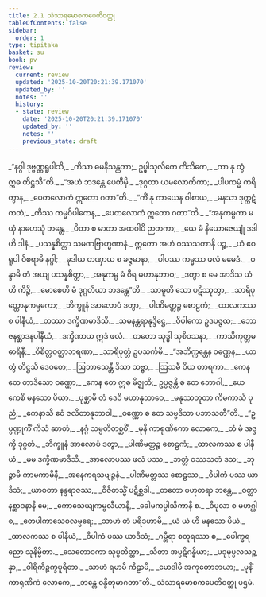 ```yaml
---
title: 2.1 သံသာရမောစကပေတိဝတ္ထု
tableOfContents: false
sidebar:
  order: 1
type: tipitaka
basket: su
book: pv
review:
  current: review
  updated: '2025-10-20T20:21:39.171070'
  updated_by: ''
  notes: ''
  history:
  - state: review
    date: '2025-10-20T20:21:39.171070'
    updated_by: ''
    notes: ''
    previous_state: draft
---
```



<DynamicBreadcrumb />


<ReviewStatus review={frontmatter.review} showDetails={true} />

<HypothesisAnnotation frontmatter={frontmatter} />

<Division number="95" book="pv" e="ch" v="19" p="138">

<Paragraph number="111" type="verses" book="pv">
_“နဂ္ဂါ ဒုဗ္ဗဏ္ဏရူပါသိ,_  
_ကိသာ ဓမနိသန္ထတာ;_  
ဥပ္ဖါသုလိကေ ကိသိကေ,_  
_ကာ နု တွံ ဣဓ တိဋ္ဌသီ”တိ._  

</Paragraph>

</Division>
<Division number="96" book="pv" e="ch" v="19" p="138">

<Paragraph number="112" type="verses" book="pv">
_“အဟံ ဘဒန္တေ ပေတီမှိ,_  
_ဒုဂ္ဂတာ ယမလောကိကာ;_  
_ပါပကမ္မံ ကရိတွာန,_  
_ပေတလောကံ ဣတော ဂတာ”တိ._  

</Paragraph>

</Division>
<Division number="97" book="pv" e="ch" v="19" p="138">

<Paragraph number="113" type="verses" book="pv">
_“ကိံ နု ကာယေန ဝါစာယ,_  
_မနသာ ဒုက္ကဋံ ကတံ;_  
_ကိဿ ကမ္မဝိပါကေန,_  
_ပေတလောကံ ဣတော ဂတာ”တိ._  

</Paragraph>

</Division>
<Division number="98" book="pv" e="ch" v="19" p="138">

<Paragraph number="114" type="verses" book="pv">
_“အနုကမ္ပကာ မယှံ နာဟေသုံ ဘန္တေ,_  
_ပိတာ စ မာတာ အထဝါပိ ဉာတကာ;_  
_ယေ မံ နိယောဇေယျုံ ဒဒါဟိ ဒါနံ,_  
_ပသန္နစိတ္တာ သမဏဗြာဟ္မဏာနံ._  

</Paragraph>

</Division>
<Division number="99" book="pv" e="ch" v="19" p="138">

<Paragraph number="115" type="verses" book="pv">
ဣတော အဟံ ဝဿသတာနိ ပဉ္စ,_  
_ယံ ဧဝရူပါ ဝိစရာမိ နဂ္ဂါ;_  
_ခုဒါယ တဏှာယ စ ခဇ္ဇမာနာ,_  
_ပါပဿ ကမ္မဿ ဖလံ မမေဒံ._  

</Paragraph>

</Division>
<Division number="100" book="pv" e="ch" v="19" p="138">

<Paragraph number="116" type="verses" book="pv">
_ဝန္ဒာမိ တံ အယျ ပသန္နစိတ္တာ,_  
_အနုကမ္ပ မံ ဝီရ မဟာနုဘာဝ;_  
_ဒတွာ စ မေ အာဒိသ ယံ ဟိ ကိဉ္စိ,_  
_မောစေဟိ မံ ဒုဂ္ဂတိယာ ဘဒန္တေ”တိ._  

</Paragraph>

</Division>
<Division number="101" book="pv" e="ch" v="19" p="138">

<Paragraph number="117" type="verses" book="pv">
_သာဓူတိ သော ပဋိဿုတွာ,_  
_သာရိပုတ္တောနုကမ္ပကော;_  
_ဘိက္ခူနံ အာလောပံ ဒတွာ,_  
_ပါဏိမတ္တဉ္စ စောဠကံ;_  
_ထာလကဿ စ ပါနီယံ,_  
_တဿာ ဒက္ခိဏမာဒိသိ._  

</Paragraph>

</Division>
<Division number="102" book="pv" e="ch" v="19" p="138">

<Paragraph number="118" type="verses" book="pv">
_သမနန္တရာနုဒ္ဒိဋ္ဌေ,_  
_ဝိပါကော ဥဒပဇ္ဇထ;_  
_ဘောဇနစ္ဆာဒနပါနီယံ,_  
_ဒက္ခိဏာယ ဣဒံ ဖလံ._  

</Paragraph>

</Division>
<Division number="103" book="pv" e="ch" v="19" p="139">

<Paragraph number="119" type="verses" book="pv">
_တတော သုဒ္ဓါ သုစိဝသနာ,_  
_ကာသိကုတ္တမဓာရိနီ;_  
_ဝိစိတ္တဝတ္ထာဘရဏာ,_  
_သာရိပုတ္တံ ဥပသင်္ကမိ._  

</Paragraph>

</Division>
<Division number="104" book="pv" e="ch" v="19" p="139">

<Paragraph number="120" type="verses" book="pv">
_“အဘိက္ကန္တေန ဝဏ္ဏေန,_  
_ယာ တွံ တိဋ္ဌသိ ဒေဝတေ;_  
_ဩဘာသေန္တီ ဒိသာ သဗ္ဗာ,_  
_ဩသဓီ ဝိယ တာရကာ._  

</Paragraph>

</Division>
<Division number="105" book="pv" e="ch" v="19" p="139">

<Paragraph number="121" type="verses" book="pv">
_ကေန တေ တာဒိသော ဝဏ္ဏော,_  
_ကေန တေ ဣဓ မိဇ္ဈတိ;_  
ဥပ္ပဇ္ဇန္တိ စ တေ ဘောဂါ,_  
_ယေ ကေစိ မနသော ပိယာ._  

</Paragraph>

</Division>
<Division number="106" book="pv" e="ch" v="19" p="139">

<Paragraph number="122" type="verses" book="pv">
_ပုစ္ဆာမိ တံ ဒေဝိ မဟာနုဘာဝေ,_  
_မနုဿဘူတာ ကိမကာသိ ပုညံ;_  
_ကေနာသိ ဧဝံ ဇလိတာနုဘာဝါ,_  
_ဝဏ္ဏော စ တေ သဗ္ဗဒိသာ ပဘာသတီ”တိ._  

</Paragraph>

</Division>
<Division number="107" book="pv" e="ch" v="19" p="139">

<Paragraph number="123" type="verses" book="pv">
_“ဥပ္ပဏ္ဍုကိံ ကိသံ ဆာတံ,_  
_နဂ္ဂံ သမ္ပတိတစ္ဆဝိံ;_  
_မုနိ ကာရုဏိကော လောကေ,_  
_တံ မံ အဒ္ဒက္ခိ ဒုဂ္ဂတံ._  

</Paragraph>

</Division>
<Division number="108" book="pv" e="ch" v="19" p="139">

<Paragraph number="124" type="verses" book="pv">
_ဘိက္ခူနံ အာလောပံ ဒတွာ,_  
_ပါဏိမတ္တဉ္စ စောဠကံ;_  
_ထာလကဿ စ ပါနီယံ,_  
_မမ ဒက္ခိဏမာဒိသိ._  

</Paragraph>

</Division>
<Division number="109" book="pv" e="ch" v="19" p="139">

<Paragraph number="125" type="verses" book="pv">
_အာလောပဿ ဖလံ ပဿ,_  
_ဘတ္တံ ဝဿသတံ ဒသ;_  
_ဘုဉ္ဇာမိ ကာမကာမိနီ,_  
_အနေကရသဗျဉ္ဇနံ._  

</Paragraph>

</Division>
<Division number="110" book="pv" e="ch" v="19" p="139">

<Paragraph number="126" type="verses" book="pv">
_ပါဏိမတ္တဿ စောဠဿ,_  
_ဝိပါကံ ပဿ ယာဒိသံ;_  
_ယာဝတာ နန္ဒရာဇဿ,_  
_ဝိဇိတသ္မိံ ပဋိစ္ဆဒါ._  

</Paragraph>

</Division>
<Division number="111" book="pv" e="ch" v="19" p="139">

<Paragraph number="127" type="verses" book="pv">
_တတော ဗဟုတရာ ဘန္တေ,_  
_ဝတ္ထာနစ္ဆာဒနာနိ မေ;_  
_ကောသေယျကမ္ဗလီယာနိ,_  
_ခေါမကပ္ပါသိကာနိ စ._  

</Paragraph>

</Division>
<Division number="112" book="pv" e="ch" v="19" p="139">

<Paragraph number="128" type="verses" book="pv">
_ဝိပုလာ စ မဟဂ္ဃါ စ,_  
_တေပါကာသေဝလမ္ဗရေ;_  
_သာဟံ တံ ပရိဒဟာမိ,_  
_ယံ ယံ ဟိ မနသော ပိယံ._  

</Paragraph>

</Division>
<Division number="113" book="pv" e="ch" v="19" p="139">

<Paragraph number="129" type="verses" book="pv">
_ထာလကဿ စ ပါနီယံ,_  
_ဝိပါကံ ပဿ ယာဒိသံ;_  
_ဂမ္ဘီရာ စတုရဿာ စ,_  
_ပေါက္ခရညော သုနိမ္မိတာ._  

</Paragraph>

</Division>
<Division number="114" book="pv" e="ch" v="19" p="139">

<Paragraph number="130" type="verses" book="pv">
_သေတောဒကာ သုပ္ပတိတ္ထာ,_  
_သီတာ အပ္ပဋိဂန္ဓိယာ;_  
_ပဒုမုပ္ပလသဉ္ဆန္နာ,_  
_ဝါရိကိဉ္ဇက္ခပူရိတာ._  

</Paragraph>

</Division>
<Division number="115" book="pv" e="ch" v="19" p="140">

<Paragraph number="131" type="verses" book="pv">
_သာဟံ ရမာမိ ကီဠာမိ,_  
_မောဒါမိ အကုတောဘယာ;_  
_မုနိံ ကာရုဏိကံ လောကေ,_  
_ဘန္တေ ဝန္ဒိတုမာဂတာ”တိ._  


</Paragraph>
</Division>

<Paragraph number="132" type="center" book="pv">
သံသာရမောစကပေတိဝတ္ထု ပဌမံ.
</Paragraph>
